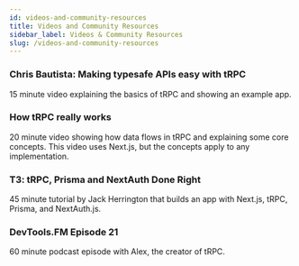 ```yaml
---
id: videos-and-community-resources
title: Videos and Community Resources
sidebar_label: Videos & Community Resources
slug: /videos-and-community-resources
---
```



### Chris Bautista: Making typesafe APIs easy with tRPC

15 minute video explaining the basics of tRPC and showing an example app.

<YouTubeEmbed
  videoId="2LYM8gf184U"
  title="Chris Bautista: Making typesafe APIs easy with tRPC"
/>

### How tRPC really works

20 minute video showing how data flows in tRPC and explaining some core concepts. This video uses Next.js, but the concepts apply to any implementation.

<YouTubeEmbed videoId="x4mu-jOiA0Q" title="How tRPC really works" />

### T3: tRPC, Prisma and NextAuth Done Right

45 minute tutorial by Jack Herrington that builds an app with Next.js, tRPC, Prisma, and NextAuth.js.

<YouTubeEmbed
  videoId="J1gzN1SAhyM"
  title="T3: tRPC, Prisma and NextAuth Done Right"
/>

### DevTools.FM Episode 21

60 minute podcast episode with Alex, the creator of tRPC.

<YouTubeEmbed videoId="eUyZ5Vn9ANk" title="DevTools.FM Episode 21" />
